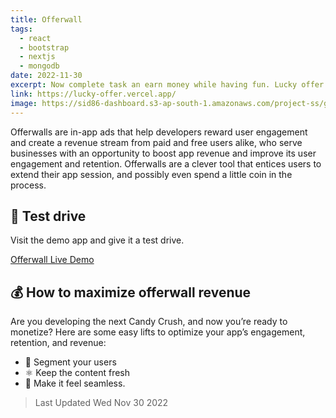 ```yaml
---
title: Offerwall
tags:
  - react
  - bootstrap
  - nextjs
  - mongodb
date: 2022-11-30
excerpt: Now complete task an earn money while having fun. Lucky offer is an offerwall developed using react.
link: https://lucky-offer.vercel.app/
image: https://sid86-dashboard.s3-ap-south-1.amazonaws.com/project-ss/gBvSvesuJKgdegNZHkwSd2.png
---
```


<p className=''>
	Offerwalls are in-app ads that help developers reward user engagement and create a revenue stream from paid and free users alike, who serve businesses with an opportunity to boost app revenue and improve its user engagement and retention. Offerwalls are a clever tool that entices users to extend their app session, and possibly even spend a little coin in the process.
</p>

<div className="py-5">

## :rocket: Test drive

Visit the demo app and give it a test drive.

<div>
<a target="_blank" href="https://lucky-offer.vercel.app/" className="btn btn-green">Offerwall Live Demo</a>
</div>
</div>

<div className="py-5">

## 💰 How to maximize offerwall revenue

Are you developing the next Candy Crush, and now you’re ready to monetize? Here are some easy lifts to optimize your app’s engagement, retention, and revenue:

- 👨‍ Segment your users
- ⚛  Keep the content fresh
- 🚀 Make it feel seamless.

</div>

> Last Updated Wed Nov 30 2022
